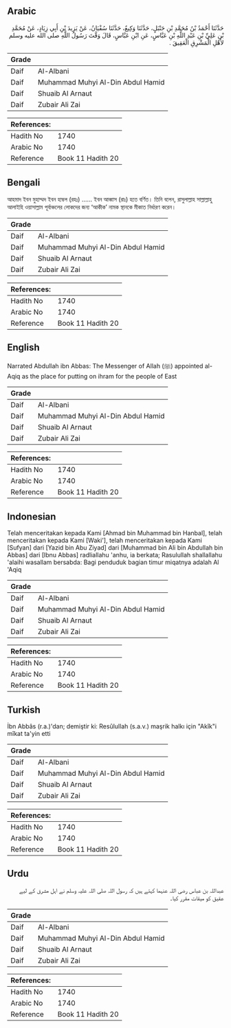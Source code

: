 ## Arabic


<div dir="rtl" lang="ar" style={{fontSize:'larger',backgroundColor:'#f8f9fa',padding:20}}>
حَدَّثَنَا أَحْمَدُ بْنُ مُحَمَّدِ بْنِ حَنْبَلٍ، حَدَّثَنَا وَكِيعٌ، حَدَّثَنَا سُفْيَانُ، عَنْ يَزِيدَ بْنِ أَبِي زِيَادٍ، عَنْ مُحَمَّدِ بْنِ عَلِيِّ بْنِ عَبْدِ اللَّهِ بْنِ عَبَّاسٍ، عَنِ ابْنِ عَبَّاسٍ، قَالَ وَقَّتَ رَسُولُ اللَّهِ صلى الله عليه وسلم لأَهْلِ الْمَشْرِقِ الْعَقِيقَ ‏.‏
</div>
<div style={{backgroundColor:'#f8f9fa',padding:20, marginBottom: 10}}><table> <thead> <tr> <th>Grade</th> <th></th> </tr> </thead> <tbody> <tr><td>Daif</td><td>Al-Albani</td></tr><tr><td>Daif</td><td>Muhammad Muhyi Al-Din Abdul Hamid</td></tr><tr><td>Daif</td><td>Shuaib Al Arnaut</td></tr><tr><td>Daif</td><td>Zubair Ali Zai</td></tr></tbody></table><table> <thead> <tr> <th>References:</th> <th></th> </tr> </thead> <tbody><tr><td>Hadith No</td><td>1740</td></tr><tr><td>Arabic No</td><td>1740</td></tr><tr><td>Reference</td><td>Book 11 Hadith 20</td></tr></tbody></table></div>

## Bengali


<div dir="ltr" lang="bn" style={{fontSize:'larger',backgroundColor:'#f8f9fa',padding:20}}>
আহমাদ ইবন মুহাম্মদ ইবন হাম্বল (রহঃ) ...... ইবন আব্বাস (রাঃ) হতে বর্ণিত। তিনি বলেন, রাসুলাল্লাহ সাল্লাল্লাহু আলাইহি ওয়াসাল্লাম পূর্বাঞ্চলের লোকদের জন্য ‘আকীক’ নামক স্থানকে মীকাত নির্ধারণ করেন।
</div>
<div style={{backgroundColor:'#f8f9fa',padding:20, marginBottom: 10}}><table> <thead> <tr> <th>Grade</th> <th></th> </tr> </thead> <tbody> <tr><td>Daif</td><td>Al-Albani</td></tr><tr><td>Daif</td><td>Muhammad Muhyi Al-Din Abdul Hamid</td></tr><tr><td>Daif</td><td>Shuaib Al Arnaut</td></tr><tr><td>Daif</td><td>Zubair Ali Zai</td></tr></tbody></table><table> <thead> <tr> <th>References:</th> <th></th> </tr> </thead> <tbody><tr><td>Hadith No</td><td>1740</td></tr><tr><td>Arabic No</td><td>1740</td></tr><tr><td>Reference</td><td>Book 11 Hadith 20</td></tr></tbody></table></div>

## English


<div dir="ltr" lang="en" style={{fontSize:'larger',backgroundColor:'#f8f9fa',padding:20}}>
Narrated Abdullah ibn Abbas: The Messenger of Allah (ﷺ) appointed al-Aqiq as the place for putting on ihram for the people of East
</div>
<div style={{backgroundColor:'#f8f9fa',padding:20, marginBottom: 10}}><table> <thead> <tr> <th>Grade</th> <th></th> </tr> </thead> <tbody> <tr><td>Daif</td><td>Al-Albani</td></tr><tr><td>Daif</td><td>Muhammad Muhyi Al-Din Abdul Hamid</td></tr><tr><td>Daif</td><td>Shuaib Al Arnaut</td></tr><tr><td>Daif</td><td>Zubair Ali Zai</td></tr></tbody></table><table> <thead> <tr> <th>References:</th> <th></th> </tr> </thead> <tbody><tr><td>Hadith No</td><td>1740</td></tr><tr><td>Arabic No</td><td>1740</td></tr><tr><td>Reference</td><td>Book 11 Hadith 20</td></tr></tbody></table></div>

## Indonesian


<div dir="ltr" lang="id" style={{fontSize:'larger',backgroundColor:'#f8f9fa',padding:20}}>
Telah menceritakan kepada Kami [Ahmad bin Muhammad bin Hanbal], telah menceritakan kepada Kami [Waki'], telah menceritakan kepada Kami [Sufyan] dari [Yazid bin Abu Ziyad] dari [Muhammad bin Ali bin Abdullah bin Abbas] dari [Ibnu Abbas] radliallahu 'anhu, ia berkata; Rasulullah shallallahu 'alaihi wasallam bersabda: Bagi penduduk bagian timur miqatnya adalah Al 'Aqiq
</div>
<div style={{backgroundColor:'#f8f9fa',padding:20, marginBottom: 10}}><table> <thead> <tr> <th>Grade</th> <th></th> </tr> </thead> <tbody> <tr><td>Daif</td><td>Al-Albani</td></tr><tr><td>Daif</td><td>Muhammad Muhyi Al-Din Abdul Hamid</td></tr><tr><td>Daif</td><td>Shuaib Al Arnaut</td></tr><tr><td>Daif</td><td>Zubair Ali Zai</td></tr></tbody></table><table> <thead> <tr> <th>References:</th> <th></th> </tr> </thead> <tbody><tr><td>Hadith No</td><td>1740</td></tr><tr><td>Arabic No</td><td>1740</td></tr><tr><td>Reference</td><td>Book 11 Hadith 20</td></tr></tbody></table></div>

## Turkish


<div dir="ltr" lang="tr" style={{fontSize:'larger',backgroundColor:'#f8f9fa',padding:20}}>
İbn Abbâs (r.a.)'dan; demiştir ki: Resûlullah (s.a.v.) maşrik halkı için "Akîk"i mîkat ta'yin etti
</div>
<div style={{backgroundColor:'#f8f9fa',padding:20, marginBottom: 10}}><table> <thead> <tr> <th>Grade</th> <th></th> </tr> </thead> <tbody> <tr><td>Daif</td><td>Al-Albani</td></tr><tr><td>Daif</td><td>Muhammad Muhyi Al-Din Abdul Hamid</td></tr><tr><td>Daif</td><td>Shuaib Al Arnaut</td></tr><tr><td>Daif</td><td>Zubair Ali Zai</td></tr></tbody></table><table> <thead> <tr> <th>References:</th> <th></th> </tr> </thead> <tbody><tr><td>Hadith No</td><td>1740</td></tr><tr><td>Arabic No</td><td>1740</td></tr><tr><td>Reference</td><td>Book 11 Hadith 20</td></tr></tbody></table></div>

## Urdu


<div dir="rtl" lang="ur" style={{fontSize:'larger',backgroundColor:'#f8f9fa',padding:20}}>
عبداللہ بن عباس رضی اللہ عنہما کہتے ہیں کہ رسول اللہ صلی اللہ علیہ وسلم نے اہل مشرق کے لیے عقیق کو میقات مقرر کیا۔
</div>
<div style={{backgroundColor:'#f8f9fa',padding:20, marginBottom: 10}}><table> <thead> <tr> <th>Grade</th> <th></th> </tr> </thead> <tbody> <tr><td>Daif</td><td>Al-Albani</td></tr><tr><td>Daif</td><td>Muhammad Muhyi Al-Din Abdul Hamid</td></tr><tr><td>Daif</td><td>Shuaib Al Arnaut</td></tr><tr><td>Daif</td><td>Zubair Ali Zai</td></tr></tbody></table><table> <thead> <tr> <th>References:</th> <th></th> </tr> </thead> <tbody><tr><td>Hadith No</td><td>1740</td></tr><tr><td>Arabic No</td><td>1740</td></tr><tr><td>Reference</td><td>Book 11 Hadith 20</td></tr></tbody></table></div>